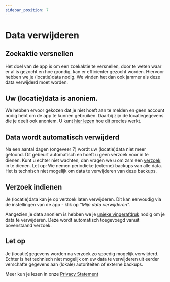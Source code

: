 ```yaml
---
sidebar_position: 7
---
```


# Data verwijderen

## Zoekaktie versnellen
Het doel van de app is om een zoekaktie te versnellen, door te weten waar er al is gezocht en hoe grondig, kan er efficienter gezocht worden. 
Hiervoor hebben we je (locatie)data nodig. We vinden het dan ook jammer als deze data verwijderd moet worden. 

## Uw (locatie)data is anoniem. 
We hebben ervoor gekozen dat je niet hoeft aan te melden en geen account nodig hebt om de app te kunnen gebruiken.
Daarbij zijn de locatiegegevens die je deelt ook anoniem. U kunt [hier lezen](./privacy#anoniem) hoe dit precies werkt.

## Data wordt automatisch verwijderd
Na een aantal dagen (ongeveer 7) wordt uw (locatie)data niet meer getoond. Dit gebeurt automatisch en hoeft u geen verzoek voor in te dienen. 
Kunt u echter niet wachten, dan vragen we u om zsm een [verzoek](#verzoek-indienen) in te dienen.
Let op: We nemen periodieke (externe) backups van alle data. Het is technisch niet mogelijk om data te verwijderen van deze backups.

## Verzoek indienen

Je (locatie)data kan je op verzoek laten verwijderen. 
Dit kan eenvoudig via de instellingen van de app - klik op *"Mijn data verwijderen"*. 

Aangezien je data anoniem is hebben we je [unieke vingerafdruk](./privacy#unieke-vingerafdruk) nodig om je data te verwijderen. Deze wordt automatisch toegevoegd vanuit bovenstaand verzoek. 

## Let op
Je (locatie)gegevens worden na verzoek zo spoedig mogelijk verwijderd. Echter is het technisch niet mogelijk om uw data te verwijderen uit eerder verschafte gegevens aan (lokale) autoriteiten of externe backups.

Meer kun je lezen in onze [Privacy Statement](/privacy)
